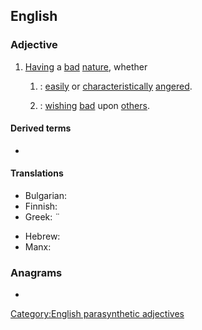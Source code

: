 ==English==

===Adjective===
{{en-adj|head=[[ill]]-[[natured]]}}

# [[having|Having]] a [[bad]] [[nature]], whether
## {{syn of|en|bad-tempered|nodot=a}}: [[easily]] or [[characteristically]] [[angered]].
## {{syn of|en|malevolent|nodot=a}}: [[wish]]ing [[bad]] upon [[other]]s.

====Derived terms====
* {{l|en|ill-naturedness}}

====Translations====
{{trans-top|characteristically angered}}
* Bulgarian: {{t+|bg|проклет}}
* Finnish: {{t|fi|pahaluontoinen}}
* Greek: ¨{{t+|el|αναποδιάρης}}
{{trans-mid}}
* Hebrew: {{t|he|hauā}}
* Manx: {{t|gv|neuchenjal}}
{{trans-bottom}}

===Anagrams===
* {{anagrams|en|a=adeillnrtu|laternulid|untrialled}}

[[Category:English parasynthetic adjectives]]